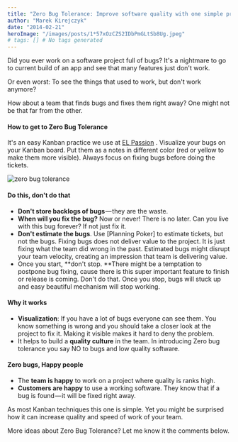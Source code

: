 ```yaml
---
title: "Zero Bug Tolerance: Improve software quality with one simple practice"
author: "Marek Kirejczyk"
date: "2014-02-21"
heroImage: "/images/posts/1*57xOzCZS2IDbPmGLtSb8Ug.jpeg"
# tags: [] # No tags generated
---
```


Did you ever work on a software project full of bugs? It's a nightmare to go to current build of an app and see that many features just don't work.

Or even worst: To see the things that used to work, but don't work anymore?

How about a team that finds bugs and fixes them right away? One might not be that far from the other.

#### How to get to Zero Bug Tolerance
It's an easy Kanban practice we use at [EL Passion](http://elpassion.com/) . Visualize your bugs on your Kanban board. Put them as a notes in different color (red or yellow to make them more visible). Always focus on fixing bugs before doing the tickets.

![zero bug tolerance](/images/posts/0*sjOFHJc-XHQWcl6o.jpg)

#### Do this, don't do that

- **Don't store backlogs of bugs** — they are the waste.
- **When will you fix the bug?** Now or never! There is no later. Can you live with this bug forever? If not just fix it.
- **Don't estimate the bugs**. Use [Planning Poker]
to estimate tickets, but not the bugs. Fixing bugs does not deliver value to the project. It is just fixing what the team did wrong in the past. Estimated bugs might disrupt your team velocity, creating an impression that team is delivering value.
- Once you start, **don't stop. **There might be a temptation to postpone bug fixing, cause there is this super important feature to finish or release is coming. Don't do that. Once you stop, bugs will stuck up and easy beautiful mechanism will stop working.

#### Why it works

- **Visualization**: If you have a lot of bugs everyone can see them. You know something is wrong and you should take a closer look at the project to fix it. Making it visible makes it hard to deny the problem.
- It helps to build a **quality culture** in the team. In introducing Zero bug tolerance you say NO to bugs and low quality software.

#### Zero bugs, Happy people

- The **team is happy** to work on a project where quality is ranks high.
- **Customers are happy** to use a working software. They know that if a bug is found — it will be fixed right away.

As most Kanban techniques this one is simple. Yet you might be surprised how it can increase quality and speed of work of your team.

More ideas about Zero Bug Tolerance? Let me know it the comments below.